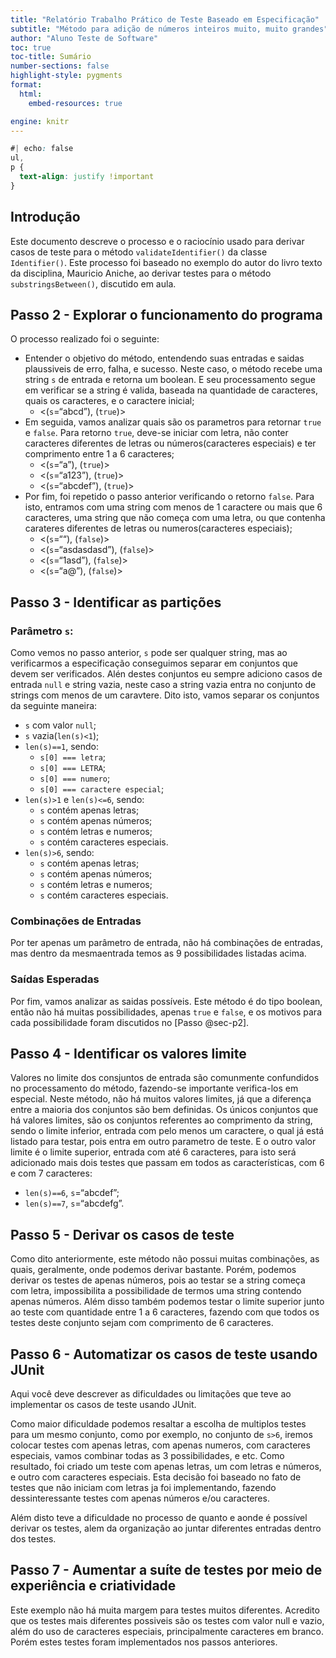 ```yaml
---
title: "Relatório Trabalho Prático de Teste Baseado em Especificação"
subtitle: "Método para adição de números inteiros muito, muito grandes"
author: "Aluno Teste de Software"
toc: true
toc-title: Sumário
number-sections: false
highlight-style: pygments
format: 
  html:
    embed-resources: true

engine: knitr
---
```


```css
#| echo: false
ul,
p {
  text-align: justify !important
}
```


## Introdução

Este documento descreve o processo e o raciocínio usado para derivar casos de teste para o método ``validateIdentifier()`` da classe ``Identifier()``. Este processo foi baseado no exemplo do autor do livro texto da disciplina, Mauricio Aniche, ao derivar testes para o método ``substringsBetween()``, discutido em aula.


## Passo 2 - Explorar o funcionamento do programa {#sec-p2}

O processo realizado foi o seguinte:

- Entender o objetivo do método, entendendo suas entradas e saidas plaussiveis de erro, falha, e sucesso. Neste caso, o método recebe uma string ``s`` de entrada e retorna um boolean. E seu processamento segue em verificar se a string é valida, baseada na quantidade de caracteres, quais os caracteres, e o caractere inicial;
  - <(``s``="abcd"), (``true``)>
- Em seguida, vamos analizar quais são os parametros para retornar ``true`` e ``false``. Para retorno ``true``, deve-se iniciar com letra, não conter caracteres diferentes de letras ou números(caracteres especiais) e ter comprimento entre 1 a 6 caracteres;
  - <(``s``="a"), (``true``)>
  - <(``s``="a123"), (``true``)>
  - <(``s``="abcdef"), (``true``)>
- Por fim, foi repetido o passo anterior verificando o retorno ``false``. Para isto, entramos com uma string com menos de 1 caractere ou mais que 6 caracteres, uma string que não começa com uma letra, ou que contenha carateres diferentes de letras ou numeros(caracteres especiais);
  - <(``s``=""), (``false``)>
  - <(``s``="asdasdasd"), (``false``)>
  - <(``s``="1asd"), (``false``)>
  - <(``s``="a@"), (``false``)>

## Passo 3 - Identificar as partições

### Parâmetro ``s``: 
  
Como vemos no passo anterior, ``s`` pode ser qualquer string, mas ao verificarmos a especificação conseguimos separar em conjuntos que devem ser verificados. Alén destes conjuntos eu sempre adiciono casos de entrada ``null`` e string vazia, neste caso a string vazia entra no conjunto de strings com menos de um caravtere. Dito isto, vamos separar os conjuntos da seguinte maneira:

- ``s`` com valor ``null``;
- ``s`` vazia(``len(s)<1``);
- ``len(s)==1``, sendo:
  - ``s[0] === letra``;
  - ``s[0] === LETRA``;
  - ``s[0] === numero``;
  - ``s[0] === caractere especial``;
- ``len(s)>1`` e ``len(s)<=6``, sendo:
  - ``s`` contém apenas letras;
  - ``s`` contém apenas números;
  - ``s`` contém letras e numeros;
  - ``s`` contém caracteres especiais.
- ``len(s)>6``, sendo:
  - ``s`` contém apenas letras;
  - ``s`` contém apenas números;
  - ``s`` contém letras e numeros;
  - ``s`` contém caracteres especiais.




### Combinações de Entradas

Por ter apenas um parâmetro de entrada, não há  combinações de entradas, mas dentro da mesmaentrada temos as 9 possibilidades listadas acima.


### Saídas Esperadas

Por fim, vamos analizar as saidas possíveis. Este método é do tipo boolean, então não há muitas possibilidades, apenas ``true`` e ``false``, e os motivos para cada possibilidade foram discutidos no [Passo @sec-p2].


## Passo 4 - Identificar os valores limite

Valores no limite dos consjuntos de entrada são comunmente confundidos no processamento do método, fazendo-se importante verifica-los em especial. Neste método, não há muitos valores limites, já que a diferença entre a maioria dos conjuntos são bem definidas. Os únicos conjuntos que há valores limites, são os conjuntos referentes ao comprimento da string, sendo o limite inferior, entrada com pelo menos um caractere, o qual já está listado para testar, pois entra em outro parametro de teste. E o outro valor limite é o limite superior, entrada com até 6 caracteres, para isto será adicionado mais dois testes que passam em todos as características, com 6 e com 7 caracteres:

- ``len(s)==6``, ``s``="abcdef";
- ``len(s)==7``, ``s``="abcdefg".


## Passo 5 -  Derivar os casos de teste

Como dito anteriormente, este método não possui muitas combinações, as quais, geralmente, onde podemos derivar bastante. Porém, podemos derivar os testes de apenas números, pois ao testar se a string começa com letra, impossibilita a possibilidade de termos uma string contendo apenas números. Além disso também podemos testar o limite superior junto ao teste com quantidade entre 1 a 6 caracteres, fazendo com que todos os testes deste conjunto sejam com comprimento de 6 caracteres.


## Passo 6 - Automatizar os casos de teste usando JUnit

::: {.callout-note}
Aqui você deve descrever as dificuldades ou limitações que teve ao implementar os casos de teste usando JUnit.
:::

Como maior dificuldade podemos resaltar a escolha de multiplos testes para um mesmo conjunto, como por exemplo, no conjunto de ``s>6``, iremos colocar testes com apenas letras, com apenas numeros, com caracteres especiais, vamos combinar todas as 3 possibilidades, e etc. Como resultado, foi criado um teste com apenas letras, um com letras e números, e outro com caracteres especiais. Esta decisão foi baseado no fato de testes que não iniciam com letras ja foi implementando, fazendo dessinteressante testes com apenas números e/ou caracteres.

Além disto teve a dificuldade no processo de quanto e aonde é possível derivar os testes, alem da organização ao juntar diferentes entradas dentro dos testes. 

## Passo 7 - Aumentar a suíte de testes por meio de experiência e criatividade

Este exemplo não há muita margem para testes muitos diferentes. Acredito que os testes mais diferentes possiveis são os testes com valor null e vazio, além do uso de caracteres especiais, principalmente caracteres em branco. Porém estes testes foram implementados nos passos anteriores.
